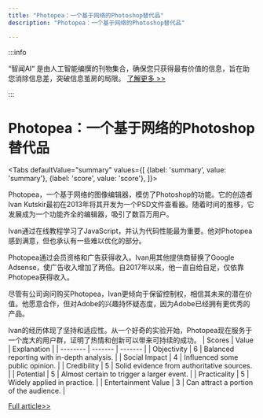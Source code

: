 ```yaml
---
title: "Photopea：一个基于网络的Photoshop替代品"
description: "Photopea：一个基于网络的Photoshop替代品"

---
```



:::info

“智闻AI“ 是由人工智能编撰的刊物集合，确保您只获得最有价值的信息，旨在助您消除信息差，突破信息茧房的局限。  [了解更多 >>](/)

:::

# Photopea：一个基于网络的Photoshop替代品


<Tabs
	defaultValue="summary"
	values={[
	{label: 'summary', value: 'summary'},
	{label: 'score', value: 'score'},
]}>
<TabItem value="summary">


Photopea，一个基于网络的图像编辑器，模仿了Photoshop的功能。它的创造者Ivan Kutskir最初在2013年将其开发为一个PSD文件查看器。随着时间的推移，它发展成为一个功能齐全的编辑器，吸引了数百万用户。

Ivan通过在线教程学习了JavaScript，并认为代码性能最为重要。他对Photopea感到满意，但也承认有一些难以优化的部分。

Photopea通过会员资格和广告获得收入。Ivan用其他提供商替换了Google Adsense，使广告收入增加了两倍。自2017年以来，他一直自给自足，仅依靠Photopea获得收入。

尽管有公司询问购买Photopea，Ivan更倾向于保留控制权，相信其未来的潜在价值。他愿意合作，但对Adobe的兴趣持怀疑态度，因为Adobe已经拥有更优秀的产品。

Ivan的经历体现了坚持和适应性。从一个好奇的实验开始，Photopea现在服务于一个庞大的用户群，证明了热情和创新可以带来可持续的成功。
</TabItem>
<TabItem value="score">
	| Scores     | Value   | Explanation |
	| -------- | ------- | ------- |
	| Objectivity  | 6    | Balanced reporting with in-depth analysis.    |
	| Social Impact | 4     | Influenced some public opinion.    |
	| Credibility    | 5    | Solid evidence from authoritative sources.    |
	| Potential    | 5    | Almost certain to trigger a larger event.    |
	| Practicality    | 5    | Widely applied in practice.    |
	| Entertainment Value    | 3    | Can attract a portion of the audience.    |
</TabItem>
</Tabs>

[Full article>>](https://sspai.com/post/90060)
